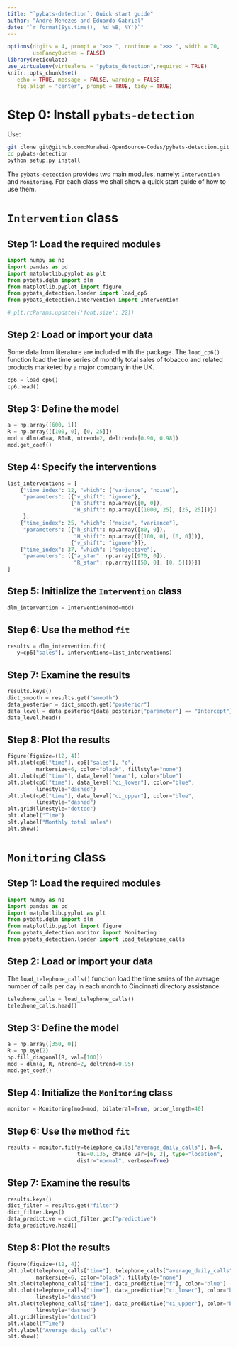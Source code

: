```yaml
---
title: "`pybats-detection`: Quick start guide"
author: "André Menezes and Eduardo Gabriel"
date: "`r format(Sys.time(), '%d %B, %Y')`"
---
```


```r
options(digits = 4, prompt = ">>> ", continue = ">>> ", width = 70,
        useFancyQuotes = FALSE)
library(reticulate)
use_virtualenv(virtualenv = "pybats_detection",required = TRUE)
knitr::opts_chunk$set(
   echo = TRUE, message = FALSE, warning = FALSE,
   fig.align = "center", prompt = TRUE, tidy = TRUE)
```

# Step 0: Install `pybats-detection`

Use:

```bash
git clone git@github.com:Murabei-OpenSource-Codes/pybats-detection.git pybats-detection
cd pybats-detection
python setup.py install
```

The `pybats-detection` provides two main modules, namely: `Intervention` and
`Monitoring`. For each class we shall show a quick start guide of how to use
them.

# `Intervention` class

## Step 1: Load the required modules

```python
import numpy as np
import pandas as pd
import matplotlib.pyplot as plt
from pybats.dglm import dlm
from matplotlib.pyplot import figure
from pybats_detection.loader import load_cp6
from pybats_detection.intervention import Intervention
```

```python
# plt.rcParams.update({'font.size': 22})
```


## Step 2: Load or import your data

Some data from literature are included with the package. The `load_cp6()`
function load the time series of monthly total sales of tobacco and related
products marketed by a major company in the UK.

```python
cp6 = load_cp6()
cp6.head()
```

## Step 3: Define the model

```python
a = np.array([600, 1])
R = np.array([[100, 0], [0, 25]])
mod = dlm(a0=a, R0=R, ntrend=2, deltrend=[0.90, 0.98])
mod.get_coef()
```

## Step 4: Specify the interventions

```python
list_interventions = [
    {"time_index": 12, "which": ["variance", "noise"],
     "parameters": [{"v_shift": "ignore"},
                    {"h_shift": np.array([0, 0]),
                     "H_shift": np.array([[1000, 25], [25, 25]])}]
     },
    {"time_index": 25, "which": ["noise", "variance"],
     "parameters": [{"h_shift": np.array([80, 0]),
                     "H_shift": np.array([[100, 0], [0, 0]])},
                    {"v_shift": "ignore"}]},
    {"time_index": 37, "which": ["subjective"],
     "parameters": [{"a_star": np.array([970, 0]),
                     "R_star": np.array([[50, 0], [0, 5]])}]}
]
```

## Step 5: Initialize the `Intervention` class

```python
dlm_intervention = Intervention(mod=mod)
```

## Step 6: Use the method `fit`

```python
results = dlm_intervention.fit(
   y=cp6["sales"], interventions=list_interventions)
```

## Step 7: Examine the results

```python
results.keys()
dict_smooth = results.get("smooth")
data_posterior = dict_smooth.get("posterior")
data_level = data_posterior[data_posterior["parameter"] == "Intercept"].copy()
data_level.head()
```

## Step 8: Plot the results

```python
figure(figsize=(12, 4))
plt.plot(cp6["time"], cp6["sales"], "o",
         markersize=6, color="black", fillstyle="none")
plt.plot(cp6["time"], data_level["mean"], color="blue")
plt.plot(cp6["time"], data_level["ci_lower"], color="blue",
         linestyle="dashed")
plt.plot(cp6["time"], data_level["ci_upper"], color="blue",
         linestyle="dashed")
plt.grid(linestyle="dotted")
plt.xlabel("Time")
plt.ylabel("Monthly total sales")
plt.show()
```


# `Monitoring` class

## Step 1: Load the required modules

```python
import numpy as np
import pandas as pd
import matplotlib.pyplot as plt
from pybats.dglm import dlm
from matplotlib.pyplot import figure
from pybats_detection.monitor import Monitoring
from pybats_detection.loader import load_telephone_calls
```

## Step 2: Load or import your data

The `load_telephone_calls()` function load the time series of
the average number of calls per day in each month to Cincinnati directory assistance.

```python
telephone_calls = load_telephone_calls()
telephone_calls.head()
```

## Step 3: Define the model

```python
a = np.array([350, 0])
R = np.eye(2)
np.fill_diagonal(R, val=[100])
mod = dlm(a, R, ntrend=2, deltrend=0.95)
mod.get_coef()
```

## Step 4: Initialize the `Monitoring` class

```python
monitor = Monitoring(mod=mod, bilateral=True, prior_length=40)
```

## Step 6: Use the method `fit`

```python
results = monitor.fit(y=telephone_calls["average_daily_calls"], h=4,
                      tau=0.135, change_var=[6, 2], type="location",
                      distr="normal", verbose=True)
```

## Step 7: Examine the results

```python
results.keys()
dict_filter = results.get("filter")
dict_filter.keys()
data_predictive = dict_filter.get("predictive")
data_predictive.head()
```

## Step 8: Plot the results

```python
figure(figsize=(12, 4))
plt.plot(telephone_calls["time"], telephone_calls["average_daily_calls"], "o",
         markersize=6, color="black", fillstyle="none")
plt.plot(telephone_calls["time"], data_predictive["f"], color="blue")
plt.plot(telephone_calls["time"], data_predictive["ci_lower"], color="blue",
         linestyle="dashed")
plt.plot(telephone_calls["time"], data_predictive["ci_upper"], color="blue",
         linestyle="dashed")
plt.grid(linestyle="dotted")
plt.xlabel("Time")
plt.ylabel("Average daily calls")
plt.show()
```



